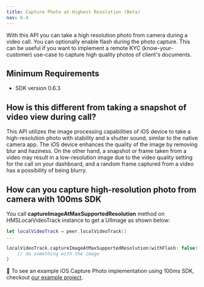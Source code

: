```yaml
---
title: Capture Photo at Highest Resolution (Beta)
nav: 6.4
---
```


With this API you can take a high resolution photo from camera during a video call. You can optionally enable flash during the photo capture. This can be useful if you want to implement a remote KYC (know-your-customer) use-case to capture high quality photos of client's documents.

## Minimum Requirements

-   SDK version 0.6.3

## How is this different from taking a snapshot of video view during call?

This API utilizes the image processing capabilities of iOS device to take a high-resolution photo with stability and a shutter sound, similar to the native camera app. The iOS device enhances the quality of the image by removing blur and haziness. On the other hand, a snapshot or frame taken from a video may result in a low-resolution image due to the video quality setting for the call on your dashboard, and a random frame captured from a video has a possibility of being blurry.

## How can you capture high-resolution photo from camera with 100ms SDK

You call **captureImageAtMaxSupportedResolution** method on HMSLocalVideoTrack instance to get a UIImage as shown below:

```swift
let localVideoTrack = peer.localVideoTrack()
...

localVideoTrack.captureImageAtMaxSupportedResolution(withFlash: false) { image in
    // do something with the image
}
```

👀 To see an example iOS Capture Photo implementation using 100ms SDK, checkout [our example project](https://github.com/100mslive/100ms-ios-sdk/tree/main/Example).
